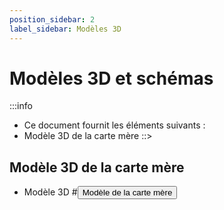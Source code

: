 ```yaml
---
position_sidebar: 2
label_sidebar: Modèles 3D
---
```




# Modèles 3D et schémas

:::info
* Ce document fournit les éléments suivants :
* Modèle 3D de la carte mère
::>






## Modèle 3D de la carte mère

* Modèle 3D
    #<Button variant="contained" disableElevation href="https://cdn.mellow.klipper.cn/STEP/%E7%BC%93%E5%86%B2%E5%99%A8.zip">Modèle de la carte mère</Button>
